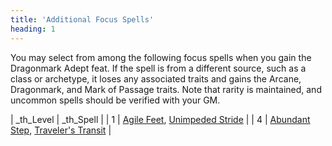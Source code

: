 ```yaml
---
title: 'Additional Focus Spells'
heading: 1
---
```


You may select from among the following focus spells when you gain the Dragonmark Adept feat. If the spell is from a different source, such as a class or archetype, it loses any associated traits and gains the Arcane, Dragonmark, and Mark of Passage traits. Note that rarity is maintained, and uncommon spells should be verified with your GM.

| \_th_Level | \_th_Spell |
| 1 | [Agile Feet](https://2e.aonprd.com/Spells.aspx?ID=399), [Unimpeded Stride](https://2e.aonprd.com/Spells.aspx?ID=464) |
| 4 | [Abundant Step](https://2e.aonprd.com/Spells.aspx?ID=482), [Traveler's Transit](https://2e.aonprd.com/Spells.aspx?ID=462) |
